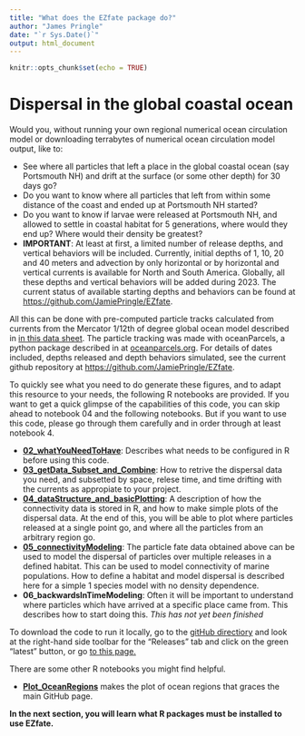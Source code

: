 ```yaml
---
title: "What does the EZfate package do?"
author: "James Pringle"
date: "`r Sys.Date()`"
output: html_document
---
```


```r
knitr::opts_chunk$set(echo = TRUE)
```

# Dispersal in the global coastal ocean

Would you, without running your own regional numerical ocean circulation model or downloading terrabytes of numerical ocean circulation model output, like to:

-   See where all particles that left a place in the global coastal ocean (say Portsmouth NH) and drift at the surface (or some other depth) for 30 days go?
-   Do you want to know where all particles that left from within some distance of the coast and ended up at Portsmouth NH started?
-   Do you want to know if larvae were released at Portsmouth NH, and allowed to settle in coastal habitat for 5 generations, where would they end up? Where would their density be greatest?
-   **IMPORTANT**: At least at first, a limited number of release depths, and vertical behaviors will be included. Currently, initial depths of 1, 10, 20 and 40 meters and advection by only horizontal or by horizontal and vertical currents is available for North and South America. Globally, all these depths and vertical behaviors will be added during 2023. The current status of available starting depths and behaviors can be found at <https://github.com/JamiePringle/EZfate>.

All this can be done with pre-computed particle tracks calculated from currents from the Mercator 1/12th of degree global ocean model described in [in this data sheet](https://www.mercator-ocean.eu/wp-content/uploads/2017/02/SYSTEM-sheet-_PSY4V3R1_2017.pdf). The particle tracking was made with oceanParcels, a python package described in at [oceanparcels.org](https://oceanparcels.org/). For details of dates included, depths released and depth behaviors simulated, see the current github repository at <https://github.com/JamiePringle/EZfate>.

To quickly see what you need to do generate these figures, and to adapt this resource to your needs, the following R notebooks are provided. If you want to get a quick glimpse of the capabilities of this code, you can skip ahead to notebook 04 and the following notebooks. But if you want to use this code, please go through them carefully and in order through at least notebook 4.

-   [**02_whatYouNeedToHave**](02_whatYouNeedToHave.html): Describes what needs to be configured in R before using this code.
-   [**03_getData_Subset_and_Combine**](03_GetData_Subset_and_Combine.html): How to retrive the dispersal data you need, and subsetted by space, relese time, and time drifting with the currents as appropiate to your project.
-   [**04_dataStructure_and_basicPlotting**](04_dataStructures_and_basicPlotting.html): A description of how the connectivity data is stored in R, and how to make simple plots of the dispersal data. At the end of this, you will be able to plot where particles released at a single point go, and where all the particles from an arbitrary region go.
-   [**05_connectivityModeling**](05_connectivityModeling.html): The particle fate data obtained above can be used to model the dispersal of particles over multiple releases in a defined habitat. This can be used to model connectivity of marine populations. How to define a habitat and model dispersal is described here for a simple 1 species model with no density dependence.
-   **06_backwardsInTimeModeling**: Often it will be important to understand where particles which have arrived at a specific place came from. This describes how to start doing this. *This has not yet been finished*

To download the code to run it locally, go to the [gitHub directiory](https://github.com/JamiePringle/EZfate) and look at the right-hand side toolbar for the "Releases" tab and click on the green "latest" button, or go [to this page.](https://github.com/JamiePringle/EZfate/releases/)

There are some other R notebooks you might find helpful.

-   [**Plot_OceanRegions**](Plot_OceanRegions.html) makes the plot of ocean regions that graces the main GitHub page.

**In the next section, you will learn what R packages must be installed to use EZfate.**
